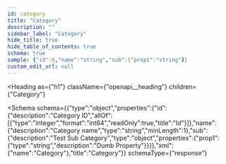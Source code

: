 ```yaml
---
id: category
title: "Category"
description: ""
sidebar_label: "Category"
hide_title: true
hide_table_of_contents: true
schema: true
sample: {"id":0,"name":"string","sub":{"prop1":"string"}}
custom_edit_url: null
---
```



<Heading
  as={"h1"}
  className={"openapi__heading"}
  children={"Category"}
>
</Heading>





<Schema
  schema={{"type":"object","properties":{"id":{"description":"Category ID","allOf":[{"type":"integer","format":"int64","readOnly":true,"title":"Id"}]},"name":{"description":"Category name","type":"string","minLength":1},"sub":{"description":"Test Sub Category","type":"object","properties":{"prop1":{"type":"string","description":"Dumb Property"}}}},"xml":{"name":"Category"},"title":"Category"}}
  schemaType={"response"}
>
  
</Schema>
            